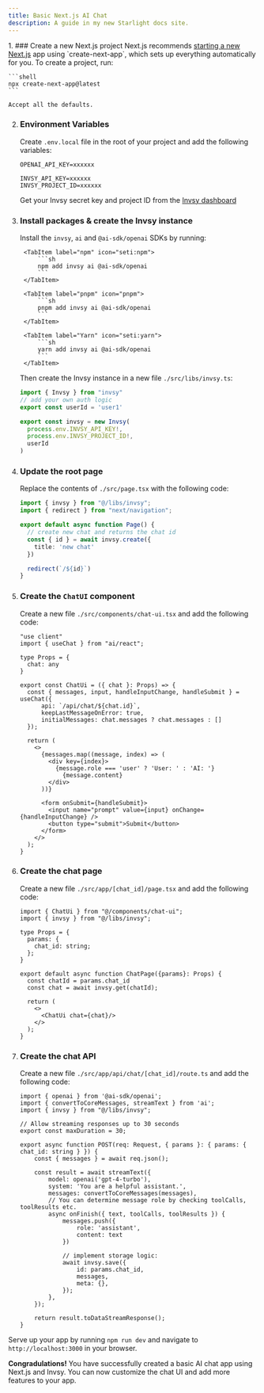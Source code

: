 ```yaml
---
title: Basic Next.js AI Chat
description: A guide in my new Starlight docs site.
---
```



<Steps>
1. ### Create a new Next.js project
    Next.js recommends <a href="https://nextjs.org/docs/getting-started/installation" target="_blank">starting a new Next.js</a> app using `create-next-app`, which sets up everything automatically for you. To create a project, run:

    ```shell
    npx create-next-app@latest
    ```

    Accept all the defaults.

2. ### Environment Variables
    Create `.env.local` file in the root of your project and add the following variables:


    ```text
    OPENAI_API_KEY=xxxxxx

    INVSY_API_KEY=xxxxxx
    INVSY_PROJECT_ID=xxxxxx
   ```

    Get your Invsy secret key and project ID from the <a href="https://dash.invsy.com" target="_blank">Invsy dashboard</a>

3. ### Install packages & create the Invsy instance
    Install the `invsy`, `ai` and `@ai-sdk/openai` SDKs by running:

    <Tabs>

        <TabItem label="npm" icon="seti:npm">
            ```sh
            npm add invsy ai @ai-sdk/openai
            ```
        </TabItem>

        <TabItem label="pnpm" icon="pnpm">
            ```sh
            pnpm add invsy ai @ai-sdk/openai
            ```
        </TabItem>

        <TabItem label="Yarn" icon="seti:yarn">
            ```sh
            yarn add invsy ai @ai-sdk/openai
            ```
        </TabItem>

    </Tabs>


    Then create the Invsy instance in a new file `./src/libs/invsy.ts`:
    ```ts
    import { Invsy } from "invsy"
    // add your own auth logic
    export const userId = 'user1'

    export const invsy = new Invsy(
      process.env.INVSY_API_KEY!,
      process.env.INVSY_PROJECT_ID!,
      userId
    )
    ```

4. ### Update the root page
    Replace the contents of `./src/page.tsx` with the following code:
    ```ts
    import { invsy } from "@/libs/invsy";
    import { redirect } from "next/navigation";

    export default async function Page() {
      // create new chat and returns the chat id
      const { id } = await invsy.create({
        title: 'new chat'
      })

      redirect(`/${id}`)
    }
    ```

5. ### Create the `ChatUI` component
    Create a new file `./src/components/chat-ui.tsx` and add the following code:
    ```tsx
    "use client"
    import { useChat } from "ai/react";

    type Props = {
      chat: any
    }

    export const ChatUi = ({ chat }: Props) => {
      const { messages, input, handleInputChange, handleSubmit } = useChat({
          api: `/api/chat/${chat.id}`,
          keepLastMessageOnError: true,
          initialMessages: chat.messages ? chat.messages : []
      });

      return (
        <>
          {messages.map((message, index) => (
            <div key={index}>
              {message.role === 'user' ? 'User: ' : 'AI: '}
                {message.content}
            </div>
          ))}

          <form onSubmit={handleSubmit}>
            <input name="prompt" value={input} onChange={handleInputChange} />
            <button type="submit">Submit</button>
          </form>
        </>
      );
    }
    ```

6. ### Create the chat page
    Create a new file `./src/app/[chat_id]/page.tsx` and add the following code:
    ```tsx
    import { ChatUi } from "@/components/chat-ui";
    import { invsy } from "@/libs/invsy";

    type Props = {
      params: {
        chat_id: string;
      };
    }

    export default async function ChatPage({params}: Props) {
      const chatId = params.chat_id
      const chat = await invsy.get(chatId);

      return (
        <>
          <ChatUi chat={chat}/>
        </>
      );
    }
    ```

7. ### Create the chat API
    Create a new file `./src/app/api/chat/[chat_id]/route.ts` and add the following code:
    ```tsx
    import { openai } from '@ai-sdk/openai';
    import { convertToCoreMessages, streamText } from 'ai';
    import { invsy } from "@/libs/invsy";

    // Allow streaming responses up to 30 seconds
    export const maxDuration = 30;

    export async function POST(req: Request, { params }: { params: { chat_id: string } }) {
        const { messages } = await req.json();

        const result = await streamText({
            model: openai('gpt-4-turbo'),
            system: 'You are a helpful assistant.',
            messages: convertToCoreMessages(messages),
            // You can determine message role by checking toolCalls, toolResults etc.
            async onFinish({ text, toolCalls, toolResults }) {
                messages.push({
                    role: 'assistant',
                    content: text
                })

                // implement storage logic:
                await invsy.save({
                    id: params.chat_id,
                    messages,
                    meta: {},
                });
            },
        });

        return result.toDataStreamResponse();
    }
    ```
</Steps>

Serve up your app by running `npm run dev` and navigate to `http://localhost:3000` in your browser.

**Congradulations!** You have successfully created a basic AI chat app using Next.js and Invsy. You can now customize the chat UI and add more features to your app.
